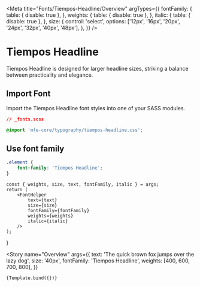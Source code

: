 
<Meta
    title="Fonts/Tiempos-Headline/Overview"
    argTypes={{
        fontFamily: {
            table: { disable: true },
        },
        weights: {
            table: { disable: true },
        },
        italic: {
            table: { disable: true },
        },
        size: {
            control: 'select',
            options: ['12px', '16px', '20px', '24px', '32px', '40px', '48px'],
        },
    }}
/>

# Tiempos Headline

Tiempos Headline is designed for larger headline sizes, striking a balance between practicality and elegance.

## Import Font

Import the Tiempos Headline font styles into one of your SASS modules.

```css
// _fonts.scss

@import 'mfe-core/typography/tiempos-headline.css';
```

## Use font family

```css
.element {
    font-family: 'Tiempos Headline';
}
```

    const { weights, size, text, fontFamily, italic } = args;
    return (
        <FontHelper
            text={text}
            size={size}
            fontFamily={fontFamily}
            weights={weights}
            italic={italic}
        />
    );
}

<Story
    name="Overview"
    args={{
        text: 'The quick brown fox jumps over the lazy dog',
        size: '40px',
        fontFamily: 'Tiempos Headline',
        weights: [400, 600, 700, 800],
    }}
>
    {Template.bind({})}
</Story>
